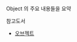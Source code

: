 Object 의 주요 내용들을 요약
<br/>

참고도서
- [오브젝트](https://search.shopping.naver.com/book/catalog/32453230352?query=%EC%98%A4%EB%B8%8C%EC%A0%9D%ED%8A%B8%20%EC%A1%B0%EC%98%81%ED%98%B8&NaPm=ct%3Dlgv4bbxs%7Cci%3D950866afa7fa493589cc2e1f6b8686ab9b67e091%7Ctr%3Dboksl%7Csn%3D95694%7Chk%3Db2d3d1acd016fb57260c0abe8e3ce0a6ee8c22ca)

<br/>